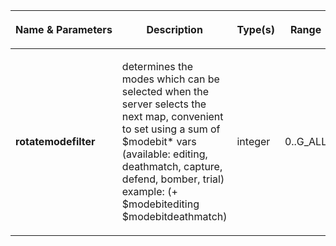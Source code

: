 {{Proposed deletion|reason=This page seems to have been only a test for the automatic generation of pages. Sorry Arand.}}

{| border="1" class="wikitable sortable"
! Name&nbsp;&&nbsp;Parameters
! class="unsortable"|Description
! Type(s)
! class="unsortable"|Range
! class="unsortable"|Default&nbsp;Value
|- 
| '''rotatemodefilter'''&nbsp;''<sum>''
| determines the modes which can be selected when the server selects the next map, convenient to set using a sum of $modebit* vars (available: editing, deathmatch, capture, defend, bomber, trial) example: (+ $modebitediting $modebitdeathmatch)
| integer
| 0..G_ALL
| G_LIMIT
|}